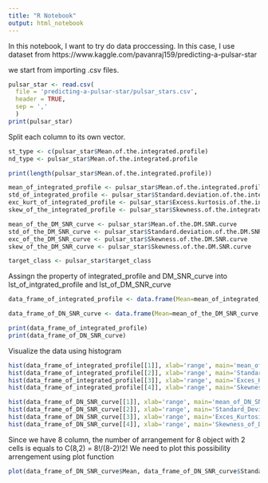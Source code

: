 ```yaml
---
title: "R Notebook"
output: html_notebook
---
```


In this notebook, I want to try do data proccessing. In this case, I use dataset from https://www.kaggle.com/pavanraj159/predicting-a-pulsar-star

we start from importing .csv files.
```r
pulsar_star <- read.csv(
  file = 'predicting-a-pulsar-star/pulsar_stars.csv',
  header = TRUE,
  sep = ','
  )
print(pulsar_star)
```
Split each column to its own vector.
```r
st_type <- c(pulsar_star$Mean.of.the.integrated.profile)
nd_type <- pulsar_star$Mean.of.the.integrated.profile

print(length(pulsar_star$Mean.of.the.integrated.profile))

mean_of_integrated_profile <- pulsar_star$Mean.of.the.integrated.profile
std_of_integrated_profile <- pulsar_star$Standard.deviation.of.the.integrated.profile
exc_kurt_of_integrated_profile <- pulsar_star$Excess.kurtosis.of.the.integrated.profile
skew_of_the_integrated_profile <- pulsar_star$Skewness.of.the.integrated.profile

mean_of_the_DM_SNR_curve <- pulsar_star$Mean.of.the.DM.SNR.curve
std_of_the_DM_SNR_curve <- pulsar_star$Standard.deviation.of.the.DM.SNR.curve
exc_of_the_DM_SNR_curve <- pulsar_star$Skewness.of.the.DM.SNR.curve
skew_of_the_DM_SNR_curve <- pulsar_star$Skewness.of.the.DM.SNR.curve

target_class <- pulsar_star$target_class
```
Assingn the property of integrated_profile and DM_SNR_curve into lst_of_intgrated_profile and lst_of_DM_SNR_curve
```r
data_frame_of_integrated_profile <- data.frame(Mean=mean_of_integrated_profile, Standard_Deviation=std_of_integrated_profile, Exces_Kurtosis=exc_kurt_of_integrated_profile, Skewness=skew_of_the_integrated_profile)

data_frame_of_DN_SNR_curve <- data.frame(Mean=mean_of_the_DM_SNR_curve, Standard_Deviation=std_of_the_DM_SNR_curve, Exces_Kurtosis=exc_of_the_DM_SNR_curve, Skewness=skew_of_the_DM_SNR_curve)

print(data_frame_of_integrated_profile)
print(data_frame_of_DN_SNR_curve)
```
Visualize the data using histogram
```r
hist(data_frame_of_integrated_profile[[1]], xlab='range', main='mean_of_integrated_profile', col='blue')
hist(data_frame_of_integrated_profile[[2]], xlab='range', main='Standard_Deviation_of_integrated_profile', col='blue')
hist(data_frame_of_integrated_profile[[3]], xlab='range', main='Exces_Kurtosis_of_integrated_profile', col='blue')
hist(data_frame_of_integrated_profile[[4]], xlab='range', main='Skewness_of_integrated_profile', col='blue')

hist(data_frame_of_DN_SNR_curve[[1]], xlab='range', main='mean_of_DN_SNR_curve', col='navy')
hist(data_frame_of_DN_SNR_curve[[2]], xlab='range', main='Standard_Deviation_of_DN_SNR_curve', col='navy')
hist(data_frame_of_DN_SNR_curve[[3]], xlab='range', main='Exces_Kurtosis_of_DN_SNR_curve', col='navy')
hist(data_frame_of_DN_SNR_curve[[4]], xlab='range', main='Skewness_of_DN_SNR_curve', col='navy')
```
Since we have 8 column, the number of arrangement for 8 object with 2 cells is equals to C(8,2) = 8!/(8-2)!2!
We need to plot this possibility arrengement using plot function
```r
plot(data_frame_of_DN_SNR_curve$Mean, data_frame_of_DN_SNR_curve$Standard_Deviation, pch='+', col='blue')
```
